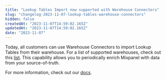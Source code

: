 ```yaml
---
title: "Lookup Tables Import now supported with Warehouse Connectors"
slug: "changelog-2023-11-07-lookup-tables-warehouse-connectors"
hidden: false
createdAt: "2023-11-07T14:59:02.165Z"
updatedAt: "2023-11-07T14:59:02.165Z"
date: "2023-11-07"
---
```

Today, all customers can use Warehouse Connectors to import Lookup Tables from their warehouse. For a list of supported warehouses, check out this [list](https://docs.mixpanel.com/docs/tracking-methods/data-warehouse). This capability allows you to periodically enrich Mixpanel with data from your source-of-truth. 

For more information, check out our [docs](https://docs.mixpanel.com/docs/tracking-methods/data-warehouse#lookup-table).
